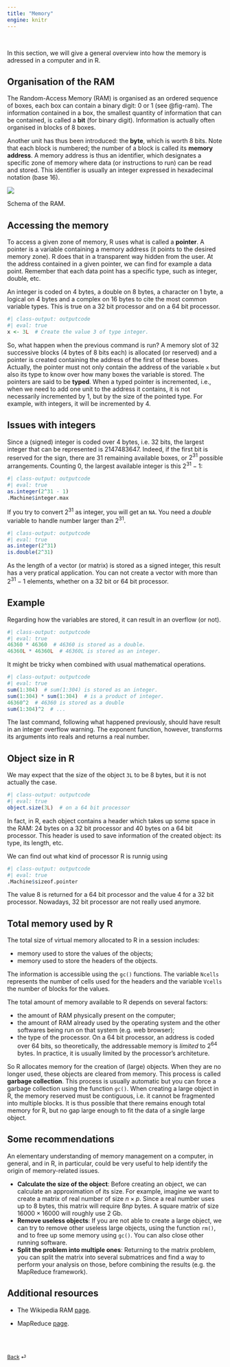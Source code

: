 ```yaml
---
title: "Memory"
engine: knitr
---
```


<br>

In this section, we will give a general overview into how the memory is adressed in a computer and in R.

## Organisation of the RAM

The Random-Access Memory (RAM) is organised as an ordered sequence of boxes, each box can contain a binary digit: $0$ or $1$ (see @fig-ram). The information contained in a box, the smallest quantity of information that can be contained, is called a **bit** (for binary digit). Information is actually often organised in blocks of $8$ boxes.

Another unit has thus been introduced: the **byte**, which is worth $8$ bits. Note that each block is numbered; the number of a block is called its **memory address**. A memory address is thus an identifier, which designates a specific zone of memory where data (or instructions to run) can be read and stored. This identifier is usually an integer expressed in hexadecimal notation (base $16$).

::: {#fig-ram}

![](./figures/RAM.svg)

Schema of the RAM.

:::

## Accessing the memory

To access a given zone of memory, R uses what is called a **pointer**. A pointer is a variable containing a memory address (it points to the desired memory zone). R does that in a transparent way hidden from the user. At the address contained in a given pointer, we can find for example a data point. Remember that each data point has a specific type, such as integer, double, etc.

An integer is coded on $4$ bytes, a double on $8$ bytes, a character on $1$ byte, a logical on $4$ bytes and a complex on $16$ bytes to cite the most common variable types. This is true on a $32$ bit processor and on a $64$ bit processor.

```r
#| class-output: outputcode
#| eval: true
x <- 3L  # Create the value 3 of type integer.
```

So, what happen when the previous command is run? A memory slot of $32$ successive blocks ($4$ bytes of $8$ bits each) is allocated (or reserved) and a pointer is created containing the address of the first of these boxes. Actually, the pointer must not only contain the address of the variable `x` but also its type to know over how many boxes the variable is stored. The pointers are said to be **typed**. When a typed pointer is incremented, i.e., when we need to add one unit to the address it contains, it is not necessarily incremented by $1$, but by the size of the pointed type. For example, with integers, it will be incremented by $4$.


## Issues with integers

Since a (signed) integer is coded over $4$ bytes, i.e. $32$ bits, the largest integer that can be represented is $2147483647$. Indeed, if the first bit is reserved for the sign, there are $31$ remaining available boxes, or $2^{31}$ possible arrangements. Counting $0$, the largest available integer is this $2^{31} - 1$:
```r
#| class-output: outputcode
#| eval: true
as.integer(2^31 - 1)  
.Machine$integer.max
```

If you try to convert $2^{31}$ as integer, you will get an `NA`. You need a *double* variable to handle number larger than $2^{31}$.

```r
#| class-output: outputcode
#| eval: true
as.integer(2^31)  
is.double(2^31)
```

As the length of a vector (or matrix) is stored as a signed integer, this result has a very pratical application. You can not create a vector with more than $2^{31} - 1$ elements, whether on a $32$ bit or $64$ bit processor. 

::: {.callout-note appearance="simple"}

## Example

Regarding how the variables are stored, it can result in an overflow (or not).

```r
#| class-output: outputcode
#| eval: true
46360 * 46360  # 46360 is stored as a double.
46360L * 46360L  # 46360L is stored as an integer.
```

It might be tricky when combined with usual mathematical operations.

```r
#| class-output: outputcode
#| eval: true
sum(1:304)  # sum(1:304) is stored as an integer.
sum(1:304) * sum(1:304)  # is a product of integer.
46360^2  # 46360 is stored as a double
sum(1:304)^2  # ...
```

The last command, following what happened previously, should have result in an integer overflow warning. The exponent function, however, transforms its arguments into reals and returns a real number. 
:::

## Object size in R

We may expect that the size of the object `3L` to be $8$ bytes, but it is not actually the case.

```r
#| class-output: outputcode
#| eval: true
object.size(3L)  # on a 64 bit processor
```

In fact, in R, each object contains a header which takes up some space in the RAM: $24$ bytes on a $32$ bit processor and $40$ bytes on a $64$ bit processor. This header is used to save information of the created object: its type, its length, etc.

We can find out what kind of processor R is runnig using 
```r
#| class-output: outputcode
#| eval: true
.Machine$sizeof.pointer
```

The value $8$ is returned for a $64$ bit processor and the value $4$ for a $32$ bit processor. Nowadays, $32$ bit processor are not really used anymore.


## Total memory used by R

The total size of virtual memory allocated to R in a session includes:

* memory used to store the values of the objects;
* memory used to store the headers of the objects.

The information is accessible using the `gc()` functions. The variable `Ncells` represents the number of cells used for the headers and the variable `Vcells` the number of blocks for the values.

The total amount of memory available to R depends on several factors:

* the amount of RAM physically present on the computer;
* the amount of RAM already used by the operating system and the other softwares being run on that system (e.g. web browser);
* the type of the processor. On a $64$ bit processor, an address is coded over $64$ bits, so theoretically, the addressable memory is *limited* to $2^{64}$ bytes. In practice, it is usually limited by the processor's architeture.

So R allocates memory for the creation of (large) objects. When they are no longer used, these objects are cleared from memory. This process is called **garbage collection**. This process is usually automatic but you can force a garbage collection using the function `gc()`. When creating a large object in R, the memory reserved must be contiguous, i.e. it cannot be fragmented into multiple blocks. It is thus possible that there remains enough total memory for R, but no gap large enough to fit the data of a single large object.

## Some recommendations

An elementary understanding of memory management on a computer, in general, and in R, in particular, could be very useful to help identify the origin of memory-related issues.

* **Calculate the size of the object**: Before creating an object, we can calculate an approximation of its size. For example, imagine we want to create a matrix of real number of size $n \times p$. Since a real number uses up to $8$ bytes, this matrix will require $8np$ bytes. A square matrix of size $16000 \times 16000$ will roughly use $2$ Gb.
* **Remove useless objects**: If you are not able to create a large object, we can try to remove other useless large objects, using the function `rm()`, and to free up some memory using `gc()`. You can also close other running software.
* **Split the problem into multiple ones**: Returning to the matrix problem, you can split the matrix into several submatrices and find a way to perform your analysis on those, before combining the results (e.g. the MapReduce framework).

## Additional resources

* The Wikipedia RAM [page](https://en.wikipedia.org/wiki/Random-access_memory).

* MapReduce [page](https://www.databricks.com/glossary/mapreduce).

<br><br>

::: {style="font-size: 0.875em;"}
[Back](/weeks/week-7.qmd) ⏎
:::